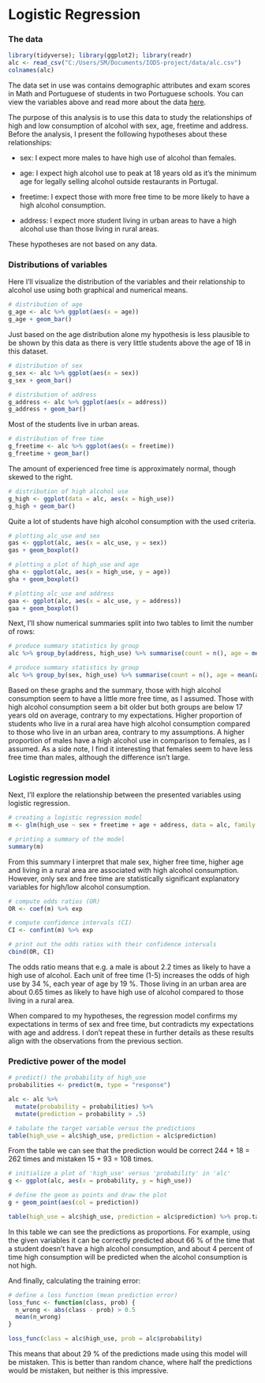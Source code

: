 # Logistic Regression

### The data

```r
library(tidyverse); library(ggplot2); library(readr)
alc <- read_csv("C:/Users/SM/Documents/IODS-project/data/alc.csv")
colnames(alc)
```

The data set in use was contains demographic attributes and exam scores in Math and Portuguese of students in two Portuguese schools. You can view the variables above and read more about the data [here](https://archive.ics.uci.edu/ml/datasets/Student+Performance).

The purpose of this analysis is to use this data to study the relationships of high and low consumption of alcohol with sex, age, freetime and address. Before the analysis, I present the following hypotheses about these relationships:

-   sex: I expect more males to have high use of alcohol than females.

-   age: I expect high alcohol use to peak at 18 years old as it's the minimum age for legally selling alcohol outside restaurants in Portugal.

-   freetime: I expect those with more free time to be more likely to have a high alcohol consumption.

-   address: I expect more student living in urban areas to have a high alcohol use than those living in rural areas.

These hypotheses are not based on any data.

### Distributions of variables

Here I'll visualize the distribution of the variables and their relationship to alcohol use using both graphical and numerical means.

```r
# distribution of age
g_age <- alc %>% ggplot(aes(x = age))
g_age + geom_bar()
```

Just based on the age distribution alone my hypothesis is less plausible to be shown by this data as there is very little students above the age of 18 in this dataset.

```r
# distribution of sex
g_sex <- alc %>% ggplot(aes(x = sex))
g_sex + geom_bar()
```

```r
# distribution of address
g_address <- alc %>% ggplot(aes(x = address))
g_address + geom_bar()
```

Most of the students live in urban areas.

```r
# distribution of free time
g_freetime <- alc %>% ggplot(aes(x = freetime))
g_freetime + geom_bar()
```

The amount of experienced free time is approximately normal, though skewed to the right.

```r
# distribution of high alcohol use
g_high <- ggplot(data = alc, aes(x = high_use))
g_high + geom_bar()
```

Quite a lot of students have high alcohol consumption with the used criteria.

```r
# plotting alc_use and sex
gas <- ggplot(alc, aes(x = alc_use, y = sex))
gas + geom_boxplot()
```

```r
# plotting a plot of high_use and age
gha <- ggplot(alc, aes(x = high_use, y = age))
gha + geom_boxplot()
```

```r
# plotting alc_use and address
gaa <- ggplot(alc, aes(x = alc_use, y = address))
gaa + geom_boxplot()
```

Next, I'll show numerical summaries split into two tables to limit the number of rows:

```r
# produce summary statistics by group
alc %>% group_by(address, high_use) %>% summarise(count = n(), age = mean(age), freetime = mean(freetime))
```

```r
# produce summary statistics by group
alc %>% group_by(sex, high_use) %>% summarise(count = n(), age = mean(age), freetime = mean(freetime))
```

Based on these graphs and the summary, those with high alcohol consumption seem to have a little more free time, as I assumed. Those with high alcohol consumption seem a bit older but both groups are below 17 years old on average, contrary to my expectations. Higher proportion of students who live in a rural area have high alcohol consumption compared to those who live in an urban area, contrary to my assumptions. A higher proportion of males have a high alcohol use in comparison to females, as I assumed. As a side note, I find it interesting that females seem to have less free time than males, although the difference isn't large.

### Logistic regression model

Next, I'll explore the relationship between the presented variables using logistic regression.

```r
     
# creating a logistic regression model
m <- glm(high_use ~ sex + freetime + age + address, data = alc, family = "binomial")

# printing a summary of the model
summary(m)
```

From this summary I interpret that male sex, higher free time, higher age and living in a rural area are associated with high alcohol consumption. However, only sex and free time are statistically significant explanatory variables for high/low alcohol consumption.

```r
# compute odds ratios (OR)
OR <- coef(m) %>% exp

# compute confidence intervals (CI)
CI <- confint(m) %>% exp

# print out the odds ratios with their confidence intervals
cbind(OR, CI)
```

The odds ratio means that e.g. a male is about 2.2 times as likely to have a high use of alcohol. Each unit of free time (1-5) increases the odds of high use by 34 %, each year of age by 19 %. Those living in an urban area are about 0.65 times as likely to have high use of alcohol compared to those living in a rural area.

When compared to my hypotheses, the regression model confirms my expectations in terms of sex and free time, but contradicts my expectations with age and address. I don't repeat these in further details as these results align with the observations from the previous section.

### Predictive power of the model

```r
# predict() the probability of high_use
probabilities <- predict(m, type = "response")

alc <- alc %>% 
  mutate(probability = probabilities) %>% 
  mutate(prediction = probability > .5)

# tabulate the target variable versus the predictions
table(high_use = alc$high_use, prediction = alc$prediction)
```

From the table we can see that the prediction would be correct 244 + 18 = 262 times and mistaken 15 + 93 = 108 times.

```r
# initialize a plot of 'high_use' versus 'probability' in 'alc'
g <- ggplot(alc, aes(x = probability, y = high_use))

# define the geom as points and draw the plot
g + geom_point(aes(col = prediction))
```

```r
table(high_use = alc$high_use, prediction = alc$prediction) %>% prop.table %>% addmargins

```

In this table we can see the predictions as proportions. For example, using the given variables it can be correctly predicted about 66 % of the time that a student doesn't have a high alcohol consumption, and about 4 percent of time high consumption will be predicted when the alcohol consumption is not high.

And finally, calculating the training error:

```r
# define a loss function (mean prediction error)
loss_func <- function(class, prob) {
  n_wrong <- abs(class - prob) > 0.5
  mean(n_wrong)
}

loss_func(class = alc$high_use, prob = alc$probability)
```

This means that about 29 % of the predictions made using this model will be mistaken. This is better than random chance, where half the predictions would be mistaken, but neither is this impressive.
